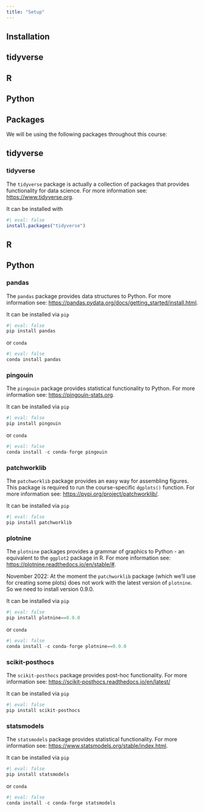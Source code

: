 ```yaml
---
title: "Setup"
---
```


## Installation

::: {.panel-tabset group="language"}
## tidyverse
## R
## Python
:::


## Packages
We will be using the following packages throughout this course:

::: {.panel-tabset group="language"}
## tidyverse

### tidyverse

The `tidyverse` package is actually a collection of packages that provides functionality for data science. For more information see: [https://www.tidyverse.org](https://www.tidyverse.org).

It can be installed with
```r
#| eval: false
install.packages("tidyverse")
```


## R

## Python

### pandas
The `pandas` package provides data structures to Python. For more information see: [https://pandas.pydata.org/docs/getting_started/install.html](https://pandas.pydata.org/docs/getting_started/install.html).

It can be installed via `pip`
```python
#| eval: false
pip install pandas
```

or `conda`
```python
#| eval: false
conda install pandas
```

### pingouin
The `pingouin` package provides statistical functionality to Python. For more information see: [https://pingouin-stats.org](https://pingouin-stats.org).

It can be installed via `pip`

```python
#| eval: false
pip install pingouin
```

or `conda`
```python
#| eval: false
conda install -c conda-forge pingouin
```

### patchworklib
The `patchworklib` package provides an easy way for assembling figures. This package is required to run the course-specific `dgplots()` function. For more information see: [https://pypi.org/project/patchworklib/](https://pypi.org/project/patchworklib/).

It can be installed via `pip`
```python
#| eval: false
pip install patchworklib
```

### plotnine
The `plotnine` packages provides a grammar of graphics to Python - an equivalent to the `ggplot2` package in R. For more information see: [https://plotnine.readthedocs.io/en/stable/#](https://plotnine.readthedocs.io/en/stable/#).

::: {.callout-important}
November 2022: At the moment the `patchworklib` package (which we'll use for creating some plots) does not work with the latest version of `plotnine`. So we need to install version 0.9.0.
:::

It can be installed via `pip`
```python
#| eval: false
pip install plotnine==0.9.0
```

or `conda`
```python
#| eval: false
conda install -c conda-forge plotnine==0.9.0
```

### scikit-posthocs
The `scikit-posthocs` package provides post-hoc functionality. For more information see: [https://scikit-posthocs.readthedocs.io/en/latest/](https://scikit-posthocs.readthedocs.io/en/latest/)

It can be installed via `pip`
```python
#| eval: false
pip install scikit-posthocs
```

### statsmodels
The `statsmodels` package provides statistical functionality. For more information see: [https://www.statsmodels.org/stable/index.html](https://www.statsmodels.org/stable/index.html).

It can be installed via `pip`
```python
#| eval: false
pip install statsmodels
```

or `conda`
```python
#| eval: false
conda install -c conda-forge statsmodels
```
:::

